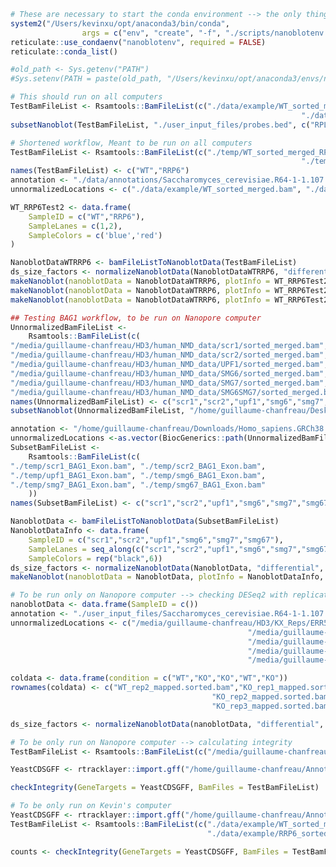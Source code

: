 ```r
# These are necessary to start the conda environment --> the only thing we need the user to identify is the path to their conda library. Users can get this using which conda in their terminal. 
system2("/Users/kevinxu/opt/anaconda3/bin/conda", 
				args = c("env", "create", "-f", "./scripts/nanoblotenv.yml"))
reticulate::use_condaenv("nanoblotenv", required = FALSE)
reticulate::conda_list()

#old_path <- Sys.getenv("PATH")
#Sys.setenv(PATH = paste(old_path, "/Users/kevinxu/opt/anaconda3/envs/nanoblotenv/bin", sep = ":"))
```

```r
# This should run on all computers
TestBamFileList <- Rsamtools::BamFileList(c("./data/example/WT_sorted_merged.bam",
																 "./data/example/RRP6_sorted_merged.bam"))
subsetNanoblot(TestBamFileList, "./user_input_files/probes.bed", c("RPL18A_Exon1"))
```



```r
# Shortened workflow, Meant to be run on all computers
TestBamFileList <- Rsamtools::BamFileList(c("./temp/WT_sorted_merged_RPL18A_Exon1.bam",
																 "./temp/RRP6_sorted_merged_RPL18A_Exon1.bam"))
names(TestBamFileList) <- c("WT","RRP6")
annotation <- "./data/annotations/Saccharomyces_cerevisiae.R64-1-1.107.gtf"
unnormalizedLocations <- c("./data/example/WT_sorted_merged.bam", "./data/example/RRP6_sorted_merged.bam")

WT_RRP6Test2 <- data.frame(
	SampleID = c("WT","RRP6"),
	SampleLanes = c(1,2),
	SampleColors = c('blue','red')
)

NanoblotDataWTRRP6 <- bamFileListToNanoblotData(TestBamFileList)
ds_size_factors <- normalizeNanoblotData(NanoblotDataWTRRP6, "differential", unnormalizedLocations, annotation)
makeNanoblot(nanoblotData = NanoblotDataWTRRP6, plotInfo = WT_RRP6Test2, blotType = "ridge")
makeNanoblot(nanoblotData = NanoblotDataWTRRP6, plotInfo = WT_RRP6Test2, blotType = "violin")
makeNanoblot(nanoblotData = NanoblotDataWTRRP6, plotInfo = WT_RRP6Test2, size_factors = ds_size_factors)
```

```r
## Testing BAG1 workflow, to be run on Nanopore computer
UnnormalizedBamFileList <- 
	Rsamtools::BamFileList(c(
"/media/guillaume-chanfreau/HD3/human_NMD_data/scr1/sorted_merged.bam",
"/media/guillaume-chanfreau/HD3/human_NMD_data/scr2/sorted_merged.bam",
"/media/guillaume-chanfreau/HD3/human_NMD_data/UPF1/sorted_merged.bam",
"/media/guillaume-chanfreau/HD3/human_NMD_data/SMG6/sorted_merged.bam",
"/media/guillaume-chanfreau/HD3/human_NMD_data/SMG7/sorted_merged.bam",
"/media/guillaume-chanfreau/HD3/human_NMD_data/SMG6SMG7/sorted_merged.bam"))
names(UnnormalizedBamFileList) <- c("scr1","scr2","upf1","smg6","smg7","smg67")
subsetNanoblot(UnnormalizedBamFileList, "/home/guillaume-chanfreau/Desktop/user_input_files/probes.bed", c("BAG1_Exon"), viewingWindow = "BAG1_vw", cDNA = TRUE, RTPCR = TRUE)

annotation <- "/home/guillaume-chanfreau/Downloads/Homo_sapiens.GRCh38.107.gtf"
unnormalizedLocations <-as.vector(BiocGenerics::path(UnnormalizedBamFileList))
SubsetBamFileList <- 
	Rsamtools::BamFileList(c(
"./temp/scr1_BAG1_Exon.bam", "./temp/scr2_BAG1_Exon.bam",
"./temp/upf1_BAG1_Exon.bam", "./temp/smg6_BAG1_Exon.bam",
"./temp/smg7_BAG1_Exon.bam", "./temp/smg67_BAG1_Exon.bam"
	))
names(SubsetBamFileList) <- c("scr1","scr2","upf1","smg6","smg7","smg67")

NanoblotData <- bamFileListToNanoblotData(SubsetBamFileList)
NanoblotDataInfo <- data.frame(
	SampleID = c("scr1","scr2","upf1","smg6","smg7","smg67"),
	SampleLanes = seq_along(c("scr1","scr2","upf1","smg6","smg7","smg67")),
	SampleColors = rep("black",6))
ds_size_factors <- normalizeNanoblotData(NanoblotData, "differential", unnormalizedLocations, annotation)
makeNanoblot(nanoblotData = NanoblotData, plotInfo = NanoblotDataInfo, size_factors = ds_size_factors)

```


```r
# To be run only on Nanopore computer --> checking DESeq2 with replicate samples 
nanoblotData <- data.frame(SampleID = c())
annotation <- "./user_input_files/Saccharomyces_cerevisiae.R64-1-1.107.gtf"
unnormalizedLocations <- c("/media/guillaume-chanfreau/HD3/KX_Reps/ERR5767189/WT_rep2_mapped.sorted.bam",
													 "/media/guillaume-chanfreau/HD3/KX_Reps/ERR5767190/KO_rep1_mapped.sorted.bam",
													 "/media/guillaume-chanfreau/HD3/KX_Reps/ERR5767191/KO_rep2_mapped.sorted.bam",
													 "/media/guillaume-chanfreau/HD3/KX_Reps/ERR5767192/WT_rep3_mapped.sorted.bam",
													 "/media/guillaume-chanfreau/HD3/KX_Reps/ERR5767193/KO_rep3_mapped.sorted.bam")

coldata <- data.frame(condition = c("WT","KO","KO","WT","KO"))
rownames(coldata) <- c("WT_rep2_mapped.sorted.bam","KO_rep1_mapped.sorted.bam",
											 "KO_rep2_mapped.sorted.bam","WT_rep3_mapped.sorted.bam",
											 "KO_rep3_mapped.sorted.bam")

ds_size_factors <- normalizeNanoblotData(nanoblotData, "differential", unnormalizedLocations, annotation, coldata,  "/home/guillaume-chanfreau/Desktop/WT_KO_DESeq2.csv")


```

```r
# To be only run on Nanopore computer --> calculating integrity
TestBamFileList <- Rsamtools::BamFileList(c("/media/guillaume-chanfreau/HD3/TRAMP_Direct/WT.bam", "/media/guillaume-chanfreau/HD3/TRAMP_Direct/RRP6.bam", "/media/guillaume-chanfreau/HD3/TRAMP_Direct/TRF4_3.bam"))

YeastCDSGFF <- rtracklayer::import.gff("/home/guillaume-chanfreau/Annotation_files/saccharomyces_cerevisiae.20210411.CDS.no_mito.gff")

checkIntegrity(GeneTargets = YeastCDSGFF, BamFiles = TestBamFileList)
```

```r
# To be only run on Kevin's computer 
YeastCDSGFF <- rtracklayer::import.gff("/home/guillaume-chanfreau/Annotation_files/saccharomyces_cerevisiae.20210411.CDS.no_mito.gff")
TestBamFileList <- Rsamtools::BamFileList(c("./data/example/WT_sorted_merged.bam",
                                            "./data/example/RRP6_sorted_merged.bam"))

counts <- checkIntegrity(GeneTargets = YeastCDSGFF, BamFiles = TestBamFileList)
```



